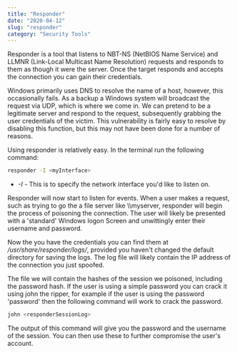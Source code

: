 ```yaml
---
title: "Responder"
date: "2020-04-12"
slug: "responder"
category: "Security Tools"
---
```


Responder is a tool that listens to NBT-NS (NetBIOS Name Service) and LLMNR (Link-Local Multicast Name Resolution) requests and responds to them as though it were the server. Once the target responds and accepts the connection you can gain their credentials.

Windows primarily uses DNS to resolve the name of a host, however, this occasionally fails. As a backup a Windows system will broadcast the request via UDP, which is where we come in. We can pretend to be a legitimate server and respond to the request, subsequently grabbing the user credentials of the victim. This vulnerability is fairly easy to resolve by disabling this function, but this may not have been done for a number of reasons.

Using responder is relatively easy. In the terminal run the following command:

```bash
responder -I <myInterface>
```
* *-I* - This is to specify the network interface you'd like to listen on.

Responder will now start to listen for events. When a user makes a request, such as trying to go the a file server like \\\myserver, responder will begin the process of poisoning the connection. The user will likely be presented with a 'standard' Windows logon Screen and unwittingly enter their username and password.

Now the you have the credentials you can find them at */usr/share/responder/logs/*, provided you haven't changed the default directory for saving the logs. The log file will likely contain the IP address of the connection you just spoofed.

The file we will contain the hashes of the session we poisoned, including the password hash. If the user is using a simple password you can crack it using john the ripper, for example if the user is using the password 'password' then the following command will work to crack the password.

```bash
john <responderSessionLog>
```

The output of this command will give you the password and the username of the session. You can then use these to further compromise the user's account.
